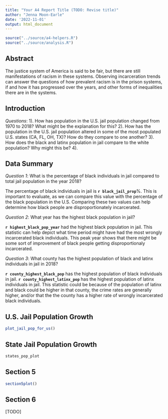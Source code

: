 ```yaml
---
title: "Your A4 Report Title (TODO: Revise title)"
author: "Jenna Moon-Earle"
date: '2022-11-01'
output: html_document
---
```


```r
source("../source/a4-helpers.R")
source("../source/analysis.R")
```

## Abstract 
The justice system of America is said to be fair, but there are still manifestations of racism in these systems. Observing incarceration trends can answer the questions of how prevalent racism is in the prison systems, if and how it has progressed over the years, and other forms of inequalities there are in the systems.  

## Introduction 
 *Questions*:
 1). How has population in the U.S. jail population changed from 1970 to 2018? What might be the explanation for this?
 2). How has the population in the U.S. jail population altered in some of the most populated U.S. states (CA, FL, OH, TX)? How do they compare to one another?
 3). How does the black and latinx population in jail compare to the white population? Why might this be?
 4). 
 
## Data Summary 
*Question 1*: What is the percentage of black individuals in jail compared to total jail population in the year 2018? 

The percentage of black individuals in jail is **`r black_jail_prop`**%. This is important to evaluate, as we can compare this value with the percentage of the black population in the U.S. Comparing these two values can help determine how black people are disproportionately incarcerated. 

*Question 2*: What year has the highest black population in jail? 

**`r highest_black_pop_year`** had the highest black population in jail. This statistic can help depict what time period might have had the most wrongly incarcerated black individuals. This peak year shows that there might be some sort of improvement of black people getting disproportionaly incarcerated. 

*Question 3*: What county has the highest population of black and latinx individuals in jail in 2018?

**`r county_highest_black_pop`** has the highest population of black individuals in jail. 
**`r county_highest_latinx_pop`** has the highest population of latinx individuals in jail. This statistic could be because of the population of latinx and black could be higher in that county, the crime rates are generally higher, and/or that the the county has a higher rate of wrongly incarcerated black individuals.

## U.S. Jail Population Growth
```r
plot_jail_pop_for_us()
```

## State Jail Population Growth 
```r
states_pop_plot
```

## Section 5
```r
section5plot()
```

## Section 6
[TODO]
